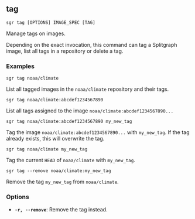 
## tag

```sgr tag [OPTIONS] IMAGE_SPEC [TAG]```

Manage tags on images.

Depending on the exact invocation, this command can tag a Splitgraph image,
list all tags in a repository or delete a tag.

### Examples

``sgr tag noaa/climate``

List all tagged images in the ``noaa/climate`` repository and their tags.

``sgr tag noaa/climate:abcdef1234567890``

List all tags assigned to the image ``noaa/climate:abcdef1234567890...``

``sgr tag noaa/climate:abcdef1234567890 my_new_tag``

Tag the image ``noaa/climate:abcdef1234567890...`` with ``my_new_tag``. If the tag already exists, this will
overwrite the tag.

``sgr tag noaa/climate my_new_tag``

Tag the current ``HEAD`` of ``noaa/climate`` with ``my_new_tag``.

``sgr tag --remove noaa/climate:my_new_tag``

Remove the tag ``my_new_tag`` from ``noaa/climate``.

### Options

  * **`-r, --remove`**: Remove the tag instead.
